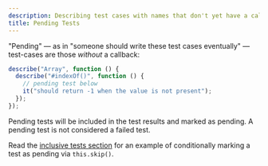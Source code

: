```yaml
---
description: Describing test cases with names that don't yet have a callback.
title: Pending Tests
---
```


"Pending" — as in "someone should write these test cases eventually" — test-cases are those _without_ a callback:

```js
describe("Array", function () {
  describe("#indexOf()", function () {
    // pending test below
    it("should return -1 when the value is not present");
  });
});
```

Pending tests will be included in the test results and marked as pending.
A pending test is not considered a failed test.

Read the [inclusive tests section](/declaring/inclusive-tests) for an example of conditionally marking a test as pending via `this.skip()`.
